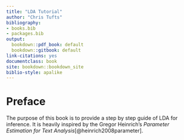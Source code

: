 ```yaml
---
title: "LDA Tutorial"
author: "Chris Tufts"
bibliography:
- books.bib
- packages.bib
output:
  bookdown::pdf_book: default
  bookdown::gitbook: default
link-citations: yes
documentclass: book
site: bookdown::bookdown_site
biblio-style: apalike
---
```


# Preface {-}

The purpose of this book is to provide a step by step guide of LDA for inference.  It is
heavily inspired by the Gregor Heinrich's _Parameter Estimation for Text Analysis_[@heinrich2008parameter]. 